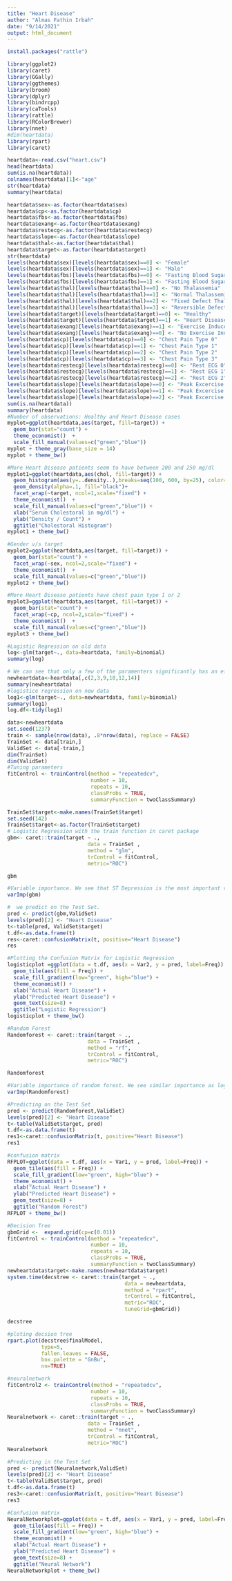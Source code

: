 ---
title: "Heart Disease"
author: "Almas Fathin Irbah"
date: "9/14/2021"
output: html_document
---

```{r}
install.packages("rattle")
```


```{r}
library(ggplot2)
library(caret)
library(GGally)
library(ggthemes)
library(broom)
library(dplyr)
library(bindrcpp)
library(caTools)
library(rattle)
library(RColorBrewer)
library(nnet)
#dim(heartdata)
library(rpart)
library(caret)
```
```{r}
heartdata<-read.csv("heart.csv")
head(heartdata)
sum(is.na(heartdata))
colnames(heartdata)[1]<-"age"
str(heartdata)
summary(heartdata)
```
```{r}
heartdata$sex<-as.factor(heartdata$sex)
heartdata$cp<-as.factor(heartdata$cp)
heartdata$fbs<-as.factor(heartdata$fbs)
heartdata$exang<-as.factor(heartdata$exang)
heartdata$restecg<-as.factor(heartdata$restecg)
heartdata$slope<-as.factor(heartdata$slope)
heartdata$thal<-as.factor(heartdata$thal)
heartdata$target<-as.factor(heartdata$target)
str(heartdata)
levels(heartdata$sex)[levels(heartdata$sex)==0] <- "Female"
levels(heartdata$sex)[levels(heartdata$sex)==1] <- "Male"
levels(heartdata$fbs)[levels(heartdata$fbs)==0] <- "Fasting Blood Sugar <= 120"
levels(heartdata$fbs)[levels(heartdata$fbs)==1] <- "Fasting Blood Sugar > 120"
levels(heartdata$thal)[levels(heartdata$thal)==0] <- "No Thalassemia"
levels(heartdata$thal)[levels(heartdata$thal)==1] <- "Normal Thalassemia"
levels(heartdata$thal)[levels(heartdata$thal)==2] <- "Fixed Defect Thalassemia"
levels(heartdata$thal)[levels(heartdata$thal)==3] <- "Reversible Defect Thalassemia"
levels(heartdata$target)[levels(heartdata$target)==0] <- "Healthy"
levels(heartdata$target)[levels(heartdata$target)==1] <- "Heart Disease"
levels(heartdata$exang)[levels(heartdata$exang)==1] <- "Exercise Induced Angina"
levels(heartdata$exang)[levels(heartdata$exang)==0] <- "No Exercise Induced Angina"
levels(heartdata$cp)[levels(heartdata$cp)==0] <- "Chest Pain Type 0"
levels(heartdata$cp)[levels(heartdata$cp)==1] <- "Chest Pain Type 1"
levels(heartdata$cp)[levels(heartdata$cp)==2] <- "Chest Pain Type 2"
levels(heartdata$cp)[levels(heartdata$cp)==3] <- "Chest Pain Type 3"
levels(heartdata$restecg)[levels(heartdata$restecg)==0] <- "Rest ECG 0"
levels(heartdata$restecg)[levels(heartdata$restecg)==1] <- "Rest ECG 1"
levels(heartdata$restecg)[levels(heartdata$restecg)==2] <- "Rest ECG 2"
levels(heartdata$slope)[levels(heartdata$slope)==0] <- "Peak Excercise ST Slope 0"
levels(heartdata$slope)[levels(heartdata$slope)==1] <- "Peak Excercise ST Slope 1"
levels(heartdata$slope)[levels(heartdata$slope)==2] <- "Peak Excercise ST Slope 2"
sum(is.na(heartdata))
summary(heartdata)
#Number of observations: Healthy and Heart Disease cases
myplot=ggplot(heartdata,aes(target, fill=target)) +
  geom_bar(stat="count") +
  theme_economist()  +
  scale_fill_manual(values=c("green","blue")) 
myplot + theme_gray(base_size = 14)
myplot + theme_bw()
```
```{r}
#More Heart Disease patients seem to have between 200 and 250 mg/dl
myplot1=ggplot(heartdata,aes(chol, fill=target)) +
  geom_histogram(aes(y=..density..),breaks=seq(100, 600, by=25), color="grey") +
  geom_density(alpha=.1, fill="black")+
  facet_wrap(~target, ncol=1,scale="fixed") +
  theme_economist()  +
  scale_fill_manual(values=c("green","blue")) +
  xlab("Serum Cholestoral in mg/dl") +
  ylab("Density / Count") +
  ggtitle("Cholestoral Histogram")
myplot1 + theme_bw()
```
```{r}
#Gender v/s target
myplot2=ggplot(heartdata,aes(target, fill=target)) +
  geom_bar(stat="count") +
  facet_wrap(~sex, ncol=2,scale="fixed") +
  theme_economist()  +
  scale_fill_manual(values=c("green","blue")) 
myplot2 + theme_bw()
```
```{r}
#More Heart Disease patients have chest pain type 1 or 2
myplot3=ggplot(heartdata,aes(target, fill=target)) +
  geom_bar(stat="count") +
  facet_wrap(~cp, ncol=2,scale="fixed") +
  theme_economist()  +
  scale_fill_manual(values=c("green","blue")) 
myplot3 + theme_bw()
```
```{r}
#Logistic Regression on old data
log<-glm(target~., data=heartdata, family=binomial)
summary(log)
```
```{r}
# We can see that only a few of the paramenters significantly has an effect on Heart Disease we can exclude few
newheartdata<-heartdata[,c(2,3,9,10,12,14)]
summary(newheartdata)
#logistice regression on new data 
log1<-glm(target~., data=newheartdata, family=binomial)
summary(log1)
log.df<-tidy(log1)
```
```{r}
data<-newheartdata
set.seed(1237)
train <- sample(nrow(data), .8*nrow(data), replace = FALSE)
TrainSet <- data[train,]
ValidSet <- data[-train,]
dim(TrainSet)
dim(ValidSet)
#Tuning parameters
fitControl <- trainControl(method = "repeatedcv",
                           number = 10,
                           repeats = 10,
                           classProbs = TRUE,
                           summaryFunction = twoClassSummary)
```
```{r}
TrainSet$target<-make.names(TrainSet$target)
set.seed(142)
TrainSet$target<-as.factor(TrainSet$target)
# Logistic Regression with the train function in caret package
gbm<- caret::train(target ~ ., 
                          data = TrainSet ,
                          method = "glm", 
                          trControl = fitControl,
                          metric="ROC")

gbm
```
```{r}
#Variable importance. We see that ST Depression is the most important variable followed by Chest Pain Type and No. of Vessels
varImp(gbm)
```
```{r}
#  we predict on the Test Set.
pred <- predict(gbm,ValidSet)
levels(pred)[2] <- "Heart Disease"
t<-table(pred, ValidSet$target)
t.df<-as.data.frame(t)
res<-caret::confusionMatrix(t, positive="Heart Disease")
res
```
```{r}
#Plotting the Confusion Matrix for Logistic Regression
logisticplot =ggplot(data = t.df, aes(x = Var2, y = pred, label=Freq)) +
  geom_tile(aes(fill = Freq)) +
  scale_fill_gradient(low="green", high="blue") +
  theme_economist() +
  xlab("Actual Heart Disease") +
  ylab("Predicted Heart Disease") +
  geom_text(size=8) +
  ggtitle("Logistic Regression")
logisticplot + theme_bw()
```
```{r}
#Random Forest
Randomforest <- caret::train(target ~ ., 
                          data = TrainSet ,
                          method = "rf", 
                          trControl = fitControl,
                          metric="ROC")

Randomforest
```
```{r}
#Variable importance of random forest. We see similar importance as logistic regression.
varImp(Randomforest)
```
```{r}
#Predicting on the Test Set
pred <- predict(Randomforest,ValidSet)
levels(pred)[2] <- "Heart Disease"
t<-table(ValidSet$target, pred)
t.df<-as.data.frame(t)
res1<-caret::confusionMatrix(t, positive="Heart Disease")
res1
```
```{r}
#confusion matrix
RFPLOT=ggplot(data = t.df, aes(x = Var1, y = pred, label=Freq)) +
  geom_tile(aes(fill = Freq)) +
  scale_fill_gradient(low="green", high="blue") +
  theme_economist() +
  xlab("Actual Heart Disease") +
  ylab("Predicted Heart Disease") +
  geom_text(size=8) +
  ggtitle("Random Forest")
RFPLOT + theme_bw()
```
```{r}
#Decision Tree
gbmGrid <-  expand.grid(cp=c(0.01))
fitControl <- trainControl(method = "repeatedcv",
                           number = 10,
                           repeats = 10,
                           classProbs = TRUE,
                           summaryFunction = twoClassSummary)
newheartdata$target<-make.names(newheartdata$target)
system.time(decstree <- caret::train(target ~ ., 
                                      data = newheartdata,
                                      method = "rpart", 
                                      trControl = fitControl,
                                      metric="ROC",
                                      tuneGrid=gbmGrid))

decstree
```
```{r}
#ploting decsion tree
rpart.plot(decstree$finalModel,   
           type=5,
           fallen.leaves = FALSE,
           box.palette = "GnBu",
           nn=TRUE)
```
```{r}
#neuralnetwork
fitControl2 <- trainControl(method = "repeatedcv",
                           number = 10,
                           repeats = 10,
                           classProbs = TRUE,
                           summaryFunction = twoClassSummary)
Neuralnetwork <- caret::train(target ~ ., 
                          data = TrainSet ,
                          method = "nnet", 
                          trControl = fitControl,
                          metric="ROC")
Neuralnetwork
```
```{r}
#Predicting in the Test Set
pred <- predict(Neuralnetwork,ValidSet)
levels(pred)[2] <- "Heart Disease"
t<-table(ValidSet$target, pred)
t.df<-as.data.frame(t)
res3<-caret::confusionMatrix(t, positive="Heart Disease")
res3
```
```{r}
#Confusion matrix
NeuralNetworkplot=ggplot(data = t.df, aes(x = Var1, y = pred, label=Freq)) +
  geom_tile(aes(fill = Freq)) +
  scale_fill_gradient(low="green", high="blue") +
  theme_economist() +
  xlab("Actual Heart Disease") +
  ylab("Predicted Heart Disease") +
  geom_text(size=8) +
  ggtitle("Neural Network")
NeuralNetworkplot + theme_bw()
```

